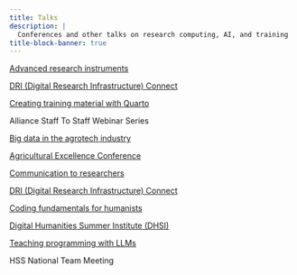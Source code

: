 ```yaml
---
title: Talks
description: |
  Conferences and other talks on research computing, AI, and training
title-block-banner: true
---
```


:::{layout="[[5, 5], [5, 5], [5, 5]]"}

:::{.card .mb-3}

:::{.card-body3}

[Advanced research instruments](2023_driconnect.qmd){.card-title3 .stretched-link}

[DRI (Digital Research Infrastructure) Connect](https://driconnect.alliancecan.ca/)

:::

:::

:::{.card .mb-3}

:::{.card-body3}

[Creating training material with Quarto](2023_stafftostaff_quarto.qmd){.card-title3 .stretched-link}

Alliance Staff To Staff Webinar Series

:::

:::

:::{.card .mb-3}

:::{.card-body3}

[Big data in the agrotech industry](2024_bccai.qmd){.card-title3 .stretched-link}

[Agricultural Excellence Conference](https://fmc-gac.com/programs-services/agricultural-excellence-conference/#accommodations)

:::

:::

:::{.card .mb-3}

:::{.card-body3}

[Communication to researchers](2025_driconnect.qmd){.card-title3 .stretched-link}

[DRI (Digital Research Infrastructure) Connect](https://driconnect.alliancecan.ca/)

:::

:::

:::{.card .mb-3}

:::{.card-body3}

[Coding fundamentals for humanists](2025_dhsi.qmd){.card-title3 .stretched-link}

[Digital Humanities Summer Institute (DHSI)](https://dhsi.org/)

:::

:::

:::{.card .mb-3}

:::{.card-body3}

[Teaching programming with LLMs](2025_teaching_with_llm.qmd){.card-title3 .stretched-link}

HSS National Team Meeting

:::

:::

::::
